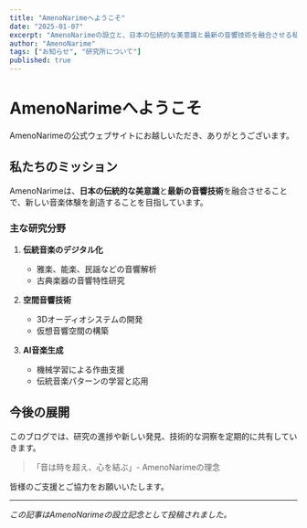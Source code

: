 ```yaml
---
title: "AmenoNarimeへようこそ"
date: "2025-01-07"
excerpt: "AmenoNarimeの設立と、日本の伝統的な美意識と最新の音響技術を融合させる私たちの取り組みについて紹介します。"
author: "AmenoNarime"
tags: ["お知らせ", "研究所について"]
published: true
---
```


# AmenoNarimeへようこそ

AmenoNarimeの公式ウェブサイトにお越しいただき、ありがとうございます。

## 私たちのミッション

AmenoNarimeは、**日本の伝統的な美意識**と**最新の音響技術**を融合させることで、新しい音楽体験を創造することを目指しています。

### 主な研究分野

1. **伝統音楽のデジタル化**
   - 雅楽、能楽、民謡などの音響解析
   - 古典楽器の音響特性研究

2. **空間音響技術**
   - 3Dオーディオシステムの開発
   - 仮想音響空間の構築

3. **AI音楽生成**
   - 機械学習による作曲支援
   - 伝統音楽パターンの学習と応用

## 今後の展開

このブログでは、研究の進捗や新しい発見、技術的な洞察を定期的に共有していきます。

> 「音は時を超え、心を結ぶ」- AmenoNarimeの理念

皆様のご支援とご協力をお願いいたします。

---

*この記事はAmenoNarimeの設立記念として投稿されました。*
